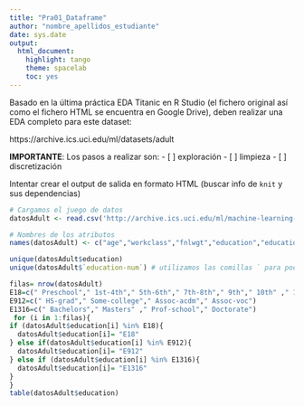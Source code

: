 ```yaml
---
title: "Pra01_Dataframe"
author: "nombre_apellidos_estudiante"
date: sys.date
output: 
  html_document: 
    highlight: tango
    theme: spacelab
    toc: yes
---
```


Basado en la última práctica EDA Titanic en R Studio (el fichero original así como el fichero HTML se encuentra en Google Drive), deben realizar una EDA completo para este dataset:

https://archive.ics.uci.edu/ml/datasets/adult

**IMPORTANTE**:
Los pasos a realizar son:
- [ ] exploración
- [ ] limpieza
- [ ] discretización


Intentar crear el output de salida en formato HTML (buscar info de `knit` y sus dependencias)

```r
# Cargamos el juego de datos
datosAdult <- read.csv('http://archive.ics.uci.edu/ml/machine-learning-databases/adult/adult.data',stringsAsFactors = FALSE, header = FALSE)

# Nombres de los atributos
names(datosAdult) <- c("age","workclass","fnlwgt","education","education-num","marital-status","occupation","relationship","race","sex","capital-gain","capital-loss","hour-per-week","native-country","income")
```

```r
unique(datosAdult$education)
unique(datosAdult$`education-num`) # utilizamos las comillas ` para poder llamar los atributos de nombre compuestos o separados por guión -
```


```r
filas= nrow(datosAdult)
E18=c(" Preschool"," 1st-4th"," 5th-6th"," 7th-8th"," 9th"," 10th" ," 11th"," 12th")
E912=c(" HS-grad"," Some-college"," Assoc-acdm"," Assoc-voc")
E1316=c(" Bachelors"," Masters" ," Prof-school"," Doctorate")
 for (i in 1:filas){
if (datosAdult$education[i] %in% E18){
  datosAdult$education[i]= "E18"
} else if(datosAdult$education[i] %in% E912){
  datosAdult$education[i]= "E912"
} else if (datosAdult$education[i] %in% E1316){
  datosAdult$education[i]= "E1316"
}
}
table(datosAdult$education)
```


